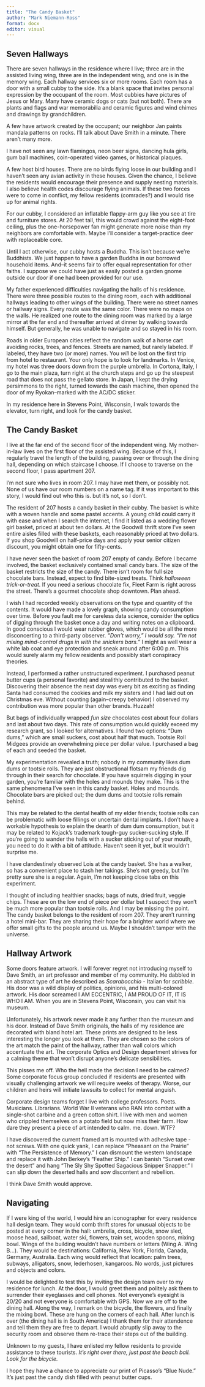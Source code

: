 ```yaml
---
title: "The Candy Basket"
author: "Mark Niemann-Ross"
format: docx
editor: visual
---
```


## Seven Hallways

There are seven hallways in the residence where I live; three are in the assisted living wing, three are in the independent wing, and one is in the memory wing. Each hallway services six or more rooms. Each room has a door with a small cubby to the side. It's a blank space that invites personal expression by the occupant of the room. Most cubbies have pictures of Jesus or Mary. Many have ceramic dogs or cats (but not both). There are plants and flags and war memorabilia and ceramic figures and wind chimes and drawings by grandchildren.

A few have artwork created by the occupant; our neighbor Jan paints mandala patterns on rocks. I'll talk about Dave Smith in a minute. There aren't many more.

I have not seen any lawn flamingos, neon beer signs, dancing hula girls, gum ball machines, coin-operated video games, or historical plaques.

A few host bird houses. There are no birds flying loose in our building and I haven't seen any avian activity in these houses. Given the chance, I believe the residents would encourage their presence and supply nesting materials. I also believe health codes discourage flying animals. If these two forces were to come in conflict, my fellow residents (comrades?) and I would rise up for animal rights.

For our cubby, I considered an inflatable flappy-arm guy like you see at tire and furniture stores. At 20 feet tall, this would crowd against the eight-foot ceiling, plus the one-horsepower fan might generate more noise than my neighbors are comfortable with. Maybe I'll consider a target-practice deer with replaceable core. 

Until I act otherwise, our cubby hosts a Buddha. This isn't because we're Buddhists. We just happen to have a garden Buddha in our borrowed household items. And--it seems fair to offer equal representation for other faiths. I suppose we could have just as easily posted a garden gnome outside our door if one had been provided for our use.

My father experienced difficulties navigating the halls of his residence. There were three possible routes to the dining room, each with additional hallways leading to other wings of the building. There were no street names or hallway signs. Every route was the same color. There were no maps on the walls. He realized one route to the dining room was marked by a large mirror at the far end and thereafter arrived at dinner by walking towards himself. But generally, he was unable to navigate and so stayed in his room.

Roads in older European cities reflect the random walk of a horse cart avoiding rocks, trees, and fences. Streets are named, but rarely labeled. If labeled, they have two (or more) names. You *will* be lost on the first trip from hotel to restaurant. Your only hope is to look for landmarks. In Venice, my hotel was three doors down from the purple umbrella. In Cortona, Italy, I go to the main plaza, turn right at the church steps and go up the steepest road that does not pass the gellato store. In Japan, I kept the drying persimmons to the right, turned towards the cash machine, then opened the door of my Ryokan--marked with the AC/DC sticker.

In my residence here in Stevens Point, Wisconsin, I walk towards the elevator, turn right, and look for the candy basket.

## The Candy Basket

I live at the far end of the second floor of the independent wing. My mother-in-law lives on the first floor of the assisted wing. Because of this, I regularly travel the length of the building, passing over or through the dining hall, depending on which staircase I choose. If I choose to traverse on the second floor, I pass apartment 207. 

I'm not sure who lives in room 207. I may have met them, or possibly not. None of us have our room numbers on a name tag. If it was important to this story, I would find out who this is. but it's not, so I don't.

The resident of 207 hosts a candy basket in their cubby. The basket is white with a woven handle and some pastel accents. A young child could carry it with ease and when I search the internet, I find it listed as a wedding flower girl basket, priced at about ten dollars. At the Goodwill thrift store I've seen entire aisles filled with these baskets, each reasonably priced at two dollars. If you shop Goodwill on half-price days and apply your senior citizen discount, you might obtain one for fifty-cents.

I have never seen the basket of room 207 empty of candy. Before I became involved, the basket exclusively contained small candy bars. The size of the basket restricts the size of the candy. There isn't room for full size chocolate bars. Instead, expect to find bite-sized treats. Think *halloween trick-or-treat.* If you need a serious chocolate fix, Fleet Farm is right across the street. There's a gourmet chocolate shop downtown. Plan ahead.

I wish I had recorded weekly observations on the type and quantity of the contents. It would have made a lovely graph, showing candy consumption over time. Before you fault me for careless data science, consider the optics of digging through the basket once a day and writing notes on a clipboard. In good conscious I would wear rubber gloves, which would be all the more disconcerting to a third-party observer. *"Don't worry," I would say. "I'm not mixing mind-control drugs in with the snickers bars."* I might as well wear a white lab coat and eye protection and sneak around after 6:00 p.m. This would surely alarm my fellow residents and possibly start conspiracy theories.

Instead, I performed a rather unstructured experiment. I purchased peanut butter cups (a personal favorite) and stealithly contributed to the basket. Discovering their absence the next day was every bit as exciting as finding Santa had consumed the cookies and milk my sisters and I had laid out on Christmas eve. Without counting (again--creepy behavior) I observed my contribution was more popular than other brands. Huzzah!

But bags of individually wrapped *fun size* chocolates cost about four dollars and last about two days. This rate of consumption would quickly exceed my research grant, so I looked for alternatives. I found two options: "Dum dums," which are small suckers, cost about half that much. Tootsie Roll Midgees provide an overwhelming piece per dollar value. I purchased a bag of each and seeded the basket.

My experimentation revealed a truth; nobody in my community likes dum dums or tootsie rolls. They are just obstructional flotsam my friends dig through in their search for chocolate. If you have squirrels digging in your garden, you're familiar with the holes and mounds they make. This is the same phenomena I've seen in this candy basket. Holes and mounds. Chocolate bars are picked out; the dum dums and tootsie rolls remain behind.

This may be related to the dental health of my elder friends; tootsie rolls can be problematic with loose fillings or uncertain dental implants. I don't have a workable hypothesis to explain the dearth of dum dum consumption, but it may be related to Kojack's trademark tough-guy sucker-sucking style. If you're going to wander the halls with a sucker sticking out of your mouth, you need to do it with a bit of attitude. Haven't seen it yet, but it wouldn't surprise me.

I have clandestinely observed Lois at the candy basket. She has a walker, so has a convenient place to stash her takings. She's not greedy, but I'm pretty sure she is a regular. Again, I'm not keeping close tabs on this experiment.

I thought of including healthier snacks; bags of nuts, dried fruit, veggie chips. These are on the low end of piece per dollar but I suspect they won't be much more popular than tootsie rolls. And I may be missing the point. The candy basket belongs to the resident of room 207. They aren't running a hotel mini-bar. They are sharing their hope for a brighter world where we offer small gifts to the people around us. Maybe I shouldn't tamper with the universe.

## Hallway Artwork

Some doors feature artwork. I will forever regret not introducing myself to Dave Smith, an art professor and member of my community. He dabbled in an abstract type of art he described as *Scarabocchio* - Italian for *scribble*. His door was a wild display of politics, opinions, and his multi-colored artwork. His door screamed I AM ECCENTRIC, I AM PROUD OF IT, IT IS WHO I AM. When you are in Stevens Point, Wisconsin, you can visit his museum.

Unfortunately, his artwork never made it any further than the museum and his door. Instead of Dave Smith originals, the halls of my residence are decorated with bland hotel art. These prints are designed to be less interesting the longer you look at them. They are chosen so the colors of the art match the paint of the hallway, rather than wall colors which accentuate the art. The corporate Optics and Design department strives for a calming theme that won't disrupt anyone's delicate sensibilities. 

This pisses me off. Who the hell made the decision I need to be calmed? Some corporate focus group concluded if residents are presented with visually challenging artwork we will require weeks of therapy. Worse, our children and heirs will initiate lawsuits to collect for mental anguish. 

Corporate design teams forget I live with college professors. Poets. Musicians. Librarians. World War II veterans who RAN into combat with a single-shot carbine and a green cotton shirt. I live with men and women who crippled themselves on a potato field but now miss their farm. How dare they present a piece of art intended to calm. me. down. WTF?

I have discovered the current framed art is mounted with adhesive tape - not screws. With one quick yank, I can replace "Pheasant on the Prairie" with "The Persistence of Memory." I can dismount the western landscape and replace it with John Berkey's "Feather Ship." I can banish "Sunset over the desert" and hang "The Sly Shy Spotted Sagacious Snipper Snapper." I can slip down the deserted halls and sow discontent and rebellion.

I think Dave Smith would approve.

## Navigating 

If I were king of the world, I would hire an iconographer for every residence hall design team. They would comb thrift stores for unusual objects to be posted at every corner in the hall: umbrella, cross, bicycle, snow sled, moose head, sailboat, water ski, flowers, train set, wooden spoons, mixing bowl. Wings of the building wouldn't have numbers or letters (Wing A. Wing B...). They would be destinations: California, New York, Florida, Canada, Germany, Australia. Each wing would reflect that location: palm trees, subways, alligators, snow, lederhosen, kangaroos. No words, just pictures and objects and colors.

I would be delighted to test this by inviting the design team over to my residence for lunch. At the door, I would greet them and politely ask them to surrender their eyeglasses and cell phones. Not everyone's eyesight is 20/20 and not everyone is comfortable with GPS. Now we are off to the dining hall. Along the way, I remark on the bicycle, the flowers, and finally the mixing bowl. These are hung on the corners of each hall. After lunch is over (the dining hall is in South America) I thank them for their attendence and tell them they are free to depart. I would abruptly slip away to the security room and observe them re-trace their steps out of the building.

Unknown to my guests, I have enlisted my fellow residents to provide assistance to these tourists. *It's right over there, just past the beach ball. Look for the bicycle.*

I hope they have a chance to appreciate our print of Picasso's "Blue Nude." It's just past the candy dish filled with peanut butter cups.
